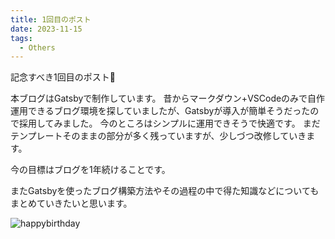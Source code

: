 ```yaml
---
title: 1回目のポスト
date: 2023-11-15
tags:
  - Others
---
```


記念すべき1回目のポスト🎊

本ブログはGatsbyで制作しています。
昔からマークダウン+VSCodeのみで自作運用できるブログ環境を探していましたが、Gatsbyが導入が簡単そうだったので採用してみました。
今のところはシンプルに運用できそうで快適です。
まだテンプレートそのままの部分が多く残っていますが、少しづつ改修していきます。

今の目標はブログを1年続けることです。

またGatsbyを使ったブログ構築方法やその過程の中で得た知識などについてもまとめていきたいと思います。


![happybirthday](./sample.jpg)